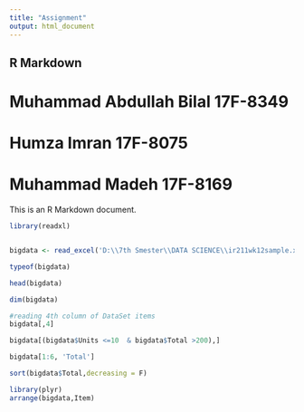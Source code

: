 ---
title: "Assignment"
output: html_document
---

## R Markdown
# Muhammad Abdullah Bilal 17F-8349
# Humza Imran 17F-8075
# Muhammad Madeh 17F-8169
This is an R Markdown document.
```{r}

library(readxl)


bigdata <- read_excel('D:\\7th Smester\\DATA SCIENCE\\ir211wk12sample.xls') 

typeof(bigdata)

```

```{r}
head(bigdata)
```



```{r}
dim(bigdata)
```

```{r}
#reading 4th column of DataSet items
bigdata[,4]
```


```{r}
bigdata[(bigdata$Units <=10  & bigdata$Total >200),]
```


```{r}
bigdata[1:6, 'Total']

```
```{r}
sort(bigdata$Total,decreasing = F)
```
```{r}


library(plyr)
arrange(bigdata,Item)
```

